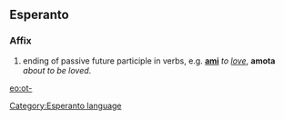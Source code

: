 ==Esperanto==
===Affix===
# ending of passive future participle in verbs, e.g. '''[[ami]]''' ''to [[love]]'', '''amota''' ''about to be loved''.

[[eo:ot-]]
[[Category:Esperanto language]]
{{Universala Vortaro}}